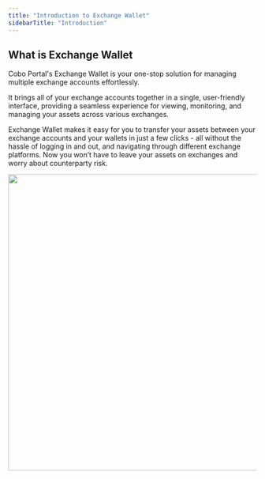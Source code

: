 ```yaml
---
title: "Introduction to Exchange Wallet"
sidebarTitle: "Introduction"
---
```


## What is Exchange Wallet
Cobo Portal's Exchange Wallet is your one-stop solution for managing multiple exchange accounts effortlessly.

It brings all of your exchange accounts together in a single, user-friendly interface, providing a seamless experience for viewing, monitoring, and managing your assets across various exchanges.

Exchange Wallet makes it easy for you to transfer your assets between your exchange accounts and your wallets in just a few clicks - all without the hassle of logging in and out, and navigating through different exchange platforms. Now you won’t have to leave your assets on exchanges and worry about counterparty risk.

<img src="/images/0.png" width="700" height="600"/>